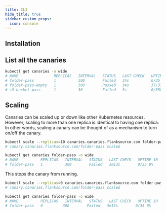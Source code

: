 ```yaml
---
title: CLI
hide_title: true
sidebar_custom_props:
  icon: console
---
```



## Installation

<Install/>

## List all the canaries

```bash
kubectl get canaries -o wide
# NAME                REPLICAS   INTERVAL   STATUS   LAST CHECK   UPTIME 1H        LATENCY 1H   LAST TRANSITIONED  ...
# folder-pass         1          300        Failed   34s          0/35 0%          16ms
# folder-pass-empty   1          300        Passed   34s          37/37 (100.0%)   0ms
# s3-bucket-pass      1          30         Failed   3s           0/358 0%         1s
```

## Scaling

Canaries can be scaled up or down like other Kubernetes resources. However, scaling to more than one replica is identical to having one replica. In other words, scaling a canary can be thought of as a mechanism to turn on/off the canary.

<Step step={1} name="Scaling up (enabling)">


```bash
kubectl scale --replicas=10 canaries.canaries.flanksource.com folder-pass
# canary.canaries.flanksource.com/folder-pass scaled
```

```bash
kubectl get canaries folder-pass -o wide
# NAME          REPLICAS   INTERVAL   STATUS   LAST CHECK   UPTIME 1H   LATENCY 1H   LAST TRANSITIONED   MESSAGE   ERROR
# folder-pass   1          300        Failed   3m13s        0/35 0%     16ms
```

</Step>

<Step step={2} name="Scale down (disabling)">
This stops the canary from running.


```bash
kubectl scale --replicas=0 canaries.canaries.flanksource.com folder-pass
# canary.canaries.flanksource.com/folder-pass scaled
```

```bash
kubectl get canaries folder-pass -o wide
# NAME          REPLICAS   INTERVAL   STATUS   LAST CHECK   UPTIME 1H   LATENCY 1H   LAST TRANSITIONED   MESSAGE   ERROR
# folder-pass   0         300        Failed   3m13s        0/35 0%     16ms
```

</Step>
